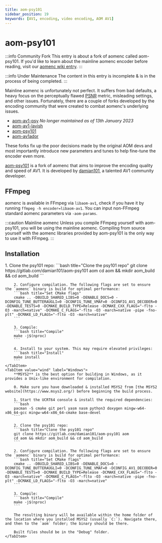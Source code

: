 ```yaml
---
title: aom-psy101
sidebar_position: 19
keywords: [AV1, encoding, video encoding, AOM AV1]
---
```



# aom-psy101

:::info Community Fork
This entry is about a fork of aomenc called aom-psy101. If you'd like to learn about the mainline aomenc encoder before reading, visit our [aomenc wiki entry](./aomenc.mdx).
:::

:::info Under Maintenance
The content in this entry is incomplete & is in the process of being completed.
:::

Mainline aomenc is unfortunately not perfect. It suffers from bad defaults, a heavy focus on the perceptually flawed [PSNR](../metrics/PSNR.mdx) metric, misleading settings, and other issues. Fortunately, there are a couple of forks developed by the encoding community that were created to combat aomenc's underlying issues.

- [aom-av1-psy](https://github.com/BlueSwordM/aom-av1-psy) *No longer maintained as of 13th January 2023*
- [aom-av1-lavish](./aom-av1-lavish.mdx)
- [aom-psy101](https://gitlab.com/damian101/aom-psy101)
- [aom-av1ador](https://github.com/porcino/aom-av1ador)

These forks fix up the poor decisions made by the original AOM devs and most importantly introduce new parameters and tunes to help fine-tune the encoder even more.

[aom-psy101](https://gitlab.com/damian101/aom-psy101) is a fork of aomenc that aims to improve the encoding quality and speed of AV1. It is developed by [damian101](https://gitlab.com/damian101), a talented AV1 community developer.

## FFmpeg

aomenc is available in FFmpeg via ``libaom-av1``, check if you have it by running ``ffmpeg -h encoder=libaom-av1``. You can input non-FFmpeg standard aomenc parameters via ``-aom-params``.

:::caution Mainline aomenc
Unless you compile FFmpeg yourself with aom-psy101, you will be using the mainline aomenc. Compiling from source yourself with the aomenc libraries provided by aom-psy101 is the only way to use it with FFmpeg.
:::

## Installation

<Tabs>
    <TabItem value="unixlike" label="Linux & macOS" default>
        1. Clone the psy101 repo:
        ```bash title="Clone the psy101 repo"
        git clone https://gitlab.com/damian101/aom-psy101 aom
        cd aom && mkdir aom_build && cd aom_build
        ```

        2. Configure compilation. The following flags are set to ensure the `aomenc` binary is build for optimal performance:
        ```bash title="Set CMake flags"
        cmake .. -DBUILD_SHARED_LIBS=0 -DENABLE_DOCS=0 -DCONFIG_TUNE_BUTTERAUGLI=0 -DCONFIG_TUNE_VMAF=0 -DCONFIG_AV1_DECODER=0 -DENABLE_TESTS=0 -DCMAKE_BUILD_TYPE=Release -DCMAKE_CXX_FLAGS="-flto -O3 -march=native" -DCMAKE_C_FLAGS="-flto -O3 -march=native -pipe -fno-plt" -DCMAKE_LD_FLAGS="-flto -O3 -march=native"
        ```

        3. Compile:
        ```bash title="Compile"
        make -j$(nproc)
        ```

        4. Install to your system. This may require elevated privileges:
        ```bash title="Install"
        make install
        ```
    </TabItem>
    <TabItem value="wind" label="Windows">
        **MSYS2** is the best option for building in Windows, as it provides a Unix-like environment for compilation.

        0. Make sure you have downloaded & installed MSYS2 from [the MSYS2 website](https://www.msys2.org/) before beginning the build process.

        1. Start the UCRT64 console & install the required dependencies:
        ```bash
        pacman -S cmake git perl yasm nasm python3 doxygen mingw-w64-x86_64-gcc mingw-w64-x86_64-cmake base-devel
        ```

        2. Clone the psy101 repo:
        ```bash title="Clone the psy101 repo"
        git clone https://gitlab.com/damian101/aom-psy101 aom
        cd aom && mkdir aom_build && cd aom_build
        ```

        2. Configure compilation. The following flags are set to ensure the `aomenc` binary is build for optimal performance:
        ```bash title="Set CMake flags"
        cmake .. -DBUILD_SHARED_LIBS=0 -DENABLE_DOCS=0 -DCONFIG_TUNE_BUTTERAUGLI=0 -DCONFIG_TUNE_VMAF=0 -DCONFIG_AV1_DECODER=0 -DENABLE_TESTS=0 -DCMAKE_BUILD_TYPE=Release -DCMAKE_CXX_FLAGS="-flto -O3 -march=native" -DCMAKE_C_FLAGS="-flto -O3 -march=native -pipe -fno-plt" -DCMAKE_LD_FLAGS="-flto -O3 -march=native"
        ```

        3. Compile:
        ```bash title="Compile"
        make -j$(nproc)
        ```

        The resulting binary will be available within the home folder of the location where you installed MSYS2 (usually `C:`). Navigate there, and then to the `aom` folder; the binary should be there.

        Built files should be in the "Debug" folder.
    </TabItem>
</Tabs>